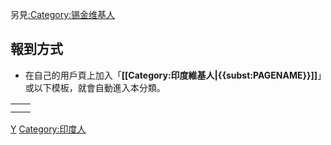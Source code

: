 {{Catnav|頁面分類|各種主題的頁面分類|按國家分類|各國人物|印度人}}
{{Catnav|頁面分類|人类社会|人物|各國人物|印度人}}
{{Catnav|頁面分類|人物|各國人物|印度人}}

{{各地维基人}}

另見{{to}}[[:Category:锡金维基人|:Category:锡金维基人]]

==報到方式==
* 在自己的用戶頁上加入「'''<nowiki>[[Category:印度維基人|{{subst:PAGENAME}}]]</nowiki>'''」或以下模板，就會自動進入本分類。
{| border="0"
|-
|{{User India}}
|{{tl|User India}}
|-
|}

{{Commons category|Wikipedians in India}}

[[Category:亚洲维基人|Y]]
[[Category:印度人|Category:印度人]]